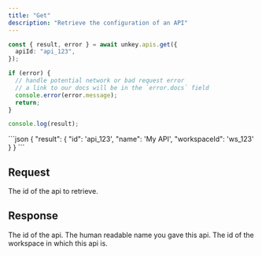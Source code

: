 ```yaml
---
title: "Get"
description: "Retrieve the configuration of an API"
---
```


<RequestExample>

```ts
const { result, error } = await unkey.apis.get({
  apiId: "api_123",
});

if (error) {
  // handle potential network or bad request error
  // a link to our docs will be in the `error.docs` field
  console.error(error.message);
  return;
}

console.log(result);
```

</RequestExample>

<ResponseExample>
```json
{
  "result": {
    "id": 'api_123',
    "name": 'My API',
    "workspaceId": 'ws_123'
  }
}
```

</ResponseExample>

## Request

<ParamField body="apiId" type="string" required>
  The id of the api to retrieve.
</ParamField>

## Response

<ResponseField name="result">
<Expandable title="properties" defaultOpen>

<ResponseField name="id" type="string" required>
  The id of the api.
</ResponseField>

<ResponseField name="name" type="string" required>
  The human readable name you gave this api.
</ResponseField>

<ResponseField name="workspaceId" type="string" required>
  The id of the workspace in which this api is.
</ResponseField>

</Expandable>
</ResponseField>
